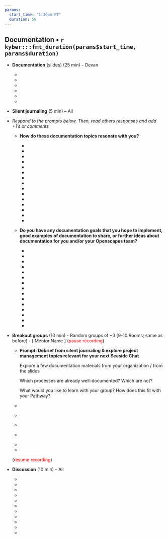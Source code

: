 ```yaml
---
params:
  start_time: "1:30pm PT"
  duration: 50
---
```


## Documentation • `r kyber:::fmt_duration(params$start_time, params$duration)`

-   **Documentation** (slides) (25 min) – Devan

    -   ‎
    -   
    -   
    -   
    -   
    -   

-   **Silent journaling** (5 min) – All

-   *Respond to the prompts below. Then, read others responses and add +1’s or comments*

    -   **How do these documentation topics resonate with you?**

        -   ‎
        -   
        -   
        -   
        -   
        -   
        -   
        -   
        -   
        -   
        -   
        -   
        -   
        -   
        -   

    -   **Do you have any documentation goals that you hope to implement, good examples of documentation to share, or further ideas about documentation for you and/or your Openscapes team?**

        -   ‎
        -   
        -   
        -   
        -   
        -   
        -   
        -   
        -   
        -   
        -   
        -   
        -   
        -   
        -   

-   **Breakout groups** (10 min) - Random groups of \~3 [9-10 Rooms; same as before] - [ Mentor Name ] (<font color="red">pause recording</font>)

    -   **Prompt: Debrief from silent journaling & explore project management topics relevant for your next Seaside Chat**

        Explore a few documentation materials from your organization / from the slides

        Which processes are already well-documented? Which are not?

        What would you like to learn with your group? How does this fit with your Pathway?

    -   
    -   ‎
    -   
    -   ‎
    -   
    -   

    (<font color="red">resume recording</font>)

-   **Discussion** (10 min) – All

    -   ‎
    -   
    -   
    -   
    -   
    -   
    -   
    -   
    -   
    -   
    -   
